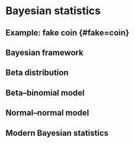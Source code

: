 # Bayesian statistics  {#S10-bayesian}

## Example: fake coin  {#fake=coin}

## Bayesian framework  {#bayesian-framework}

## Beta distribution  {#beta}

## Beta--binomial model  {#beta-binomial}

## Normal--normal model  {#normal-normal}

## Modern Bayesian statistics  {#modern-bayes}



